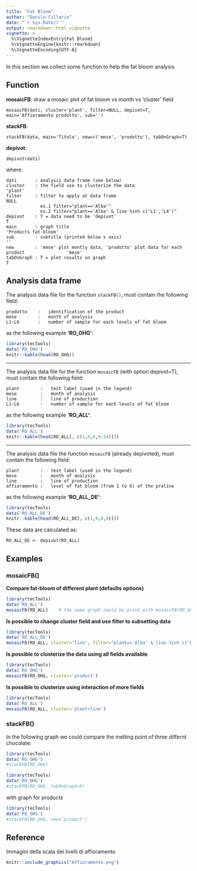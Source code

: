```yaml
---
title: "Fat Bloom"
author: "Danilo Cillario"
date: "`r Sys.Date()`"
output: rmarkdown::html_vignette
vignette: >
  %\VignetteIndexEntry{Fat Bloom}
  %\VignetteEngine{knitr::rmarkdown}
  %\VignetteEncoding{UTF-8}
---
```


In this section we collect some function to help the fat bloom analysis

## Function

**mosaicFB**: draw a mosaic plot of fat bloom vs month vs 'cluster' field

    mosaicFB(dati, cluster='plant', filter=NULL, depivot=T, main='Affioramento prodotto', sub='')

**stackFB**:

    stackFB(data, main='Titolo', new=c('mese', 'prodotto'), tabOnGraph=T)

**depivot**:

    depivot(dati)
    
where:

    dati       : analysis data frame (see below)
    cluster    : the field use to clusterize the data                                         'plant'
    filter     : filter to apply at data frame                                                   NULL
                 es.1 filter="plant=='Alba'"
                 es.2 filter="plant=='Alba' & line %in% c('L1','L4')"
    depivot    : T = data need to be 'depivot'                                                     T
    main       : graph title                                                     'Products fat-bloom'
    sub        : subtitle (printed below x axis)                                                   ''
    new        : 'mese' plot montly data, 'prodotto' plot data for each product                'mese'
    tabOnGraph : T = plot results on graph                                                          T

## Analysis data frame

The analysis data file for the function `stackFB()`, must contain the following field:

    prodotto    :   identification of the product
    mese        :   month of analysis
    L1-L6       :   number of sample for each levels of fat bloom

as the following example **'RO_OHG'**:

```r
library(tecTools)
data('RO_OHG')
knitr::kable(head(RO_OHG))
```

---

The analysis data file for the function `mosaicFB` (with option depivot=T), must contain the following field:

    plant        :   test label (used in the legend)
    mese         :   month of analysis
    line         :   line of production
    L1-L6        :   number of sample for each levels of fat bloom

as the following example **'RO_ALL'**:

```r
library(tecTools)
data('RO_ALL')
knitr::kable(head(RO_ALL[, c(1,6,8,9:14)]))
```

---

The analysis data file the function `mosaicFB` (already depivoted), must contain the following field:

    plant        :   test label (used in the legend)
    mese         :   month of analysis
    line         :   line of production
    affioramento :   level of fat bloom (from 1 to 6) of the praline

as the following example **'RO_ALL_DE'**:

```r
library(tecTools)
data('RO_ALL_DE')
knitr::kable(head(RO_ALL_DE[, c(1,6,8,9)]))
```

These data are calculated as:

    RO_ALL_DE <- depivot(RO_ALL)

## Examples

### mosaicFB()

**Compare fat-bloom of different plant (defaults options)**

```r
library(tecTools)
data('RO_ALL')
mosaicFB(RO_ALL)    # the some graph could be print with mosaicFB(RO_ALL_DE, depivot=F)
```

**Is possible to change cluster field and use filter to subsetting data**

```r
library(tecTools)
data('RO_ALL_DE')
mosaicFB(RO_ALL, cluster='line', filter="plant=='Alba' & line %in% c('L1','L4')")
```

**Is possible to clusterize the data using all fields available**

```r
library(tecTools)
data('RO_OHG')
mosaicFB(RO_OHG, cluster='product')
```

**Is possible to clusterize using interaction of more fields**

```r
library(tecTools)
data('RO_ALL')
mosaicFB(RO_ALL, cluster='plant+line')
```


### stackFB()

In the following graph we could compare the melting point of three differnt chocolate:

```r
library(tecTools)
data('RO_OHG')
#stackFB(RO_OHG)
```

```r
library(tecTools)
data('RO_OHG')
#stackFB(RO_OHG, tabOnGraph=F)
```

with graph for products

```r
library(tecTools)
data('RO_OHG')
#stackFB(RO_OHG, new='product')
```

## Reference

Immagini della scala dei livelli di affioramento

```r
knitr::include_graphics("Affioramento.png")
```
